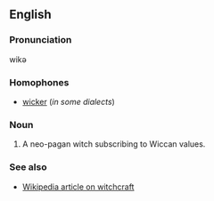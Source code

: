 ==English==

===Pronunciation===
wikә

===Homophones===
* [[wicker]] (''in some dialects'')

===Noun===
# A neo-pagan witch subscribing to Wiccan values.  

===See also===
* [[w:witchcraft|Wikipedia article on witchcraft]]